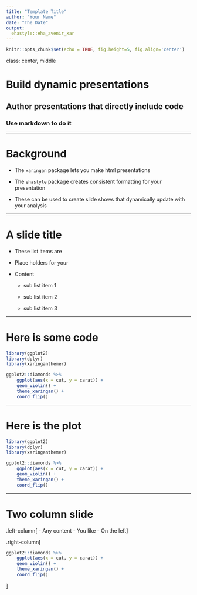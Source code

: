 ```yaml
---
title: "Template Title"
author: "Your Name"
date: "The Date"
output:
  ehastyle::eha_avenir_xar
---
```


```r
knitr::opts_chunk$set(echo = TRUE, fig.height=5, fig.align='center')
```


class: center, middle

# Build dynamic presentations

## Author presentations that directly include code

### Use markdown to do it

---

# Background

* The `xaringan` package lets you make html presentations

* The `ehastyle` package creates consistent formatting for your presentation

* These can be used to create slide shows that dynamically update with your analysis

---

# A slide title

* These list items are 

* Place holders for your 

* Content

    - sub list item 1

    - sub list item 2

    - sub list item 3
    
---

# Here is some code

```r
library(ggplot2)
library(dplyr)
library(xaringanthemer)

ggplot2::diamonds %>%
    ggplot(aes(x = cut, y = carat)) +
    geom_violin() +
    theme_xaringan() +
    coord_flip()

```

---

# Here is the plot

```r
library(ggplot2)
library(dplyr)
library(xaringanthemer)

ggplot2::diamonds %>%
    ggplot(aes(x = cut, y = carat)) +
    geom_violin() +
    theme_xaringan() +
    coord_flip()

```
---

# Two column slide

.left-column[
- Any content
- You like
- On the left
]

.right-column[
```r
ggplot2::diamonds %>%
    ggplot(aes(x = cut, y = carat)) +
    geom_violin() +
    theme_xaringan() +
    coord_flip()
```
]

